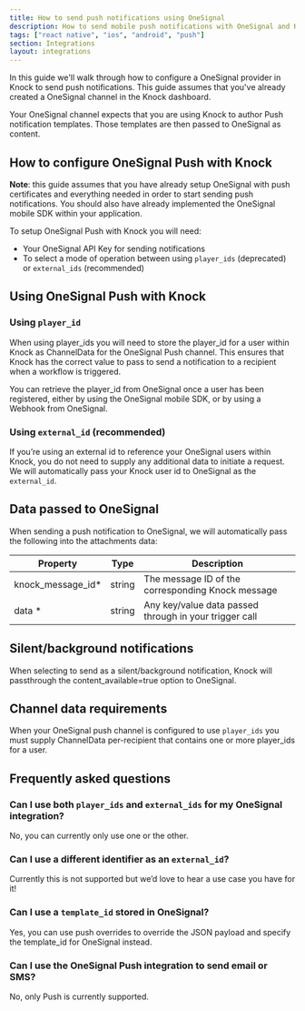 ```yaml
---
title: How to send push notifications using OneSignal
description: How to send mobile push notifications with OneSignal and Knock.
tags: ["react native", "ios", "android", "push"]
section: Integrations
layout: integrations
---
```


In this guide we'll walk through how to configure a OneSignal provider in Knock to send push notifications. This guide assumes that you've already created a OneSignal channel in the Knock dashboard.

Your OneSignal channel expects that you are using Knock to author Push notification templates. Those templates are then passed to OneSignal as content.

## How to configure OneSignal Push with Knock

**Note**: this guide assumes that you have already setup OneSignal with push certificates and everything needed in order to start sending push notifications. You should also have already implemented the OneSignal mobile SDK within your application.

To setup OneSignal Push with Knock you will need:

- Your OneSignal API Key for sending notifications
- To select a mode of operation between using `player_ids` (deprecated) or `external_ids` (recommended)

## Using OneSignal Push with Knock

### Using `player_id`

When using player_ids you will need to store the player_id for a user within Knock as ChannelData for the OneSignal Push channel. This ensures that Knock has the correct value to pass to send a notification to a recipient when a workflow is triggered.

You can retrieve the player_id from OneSignal once a user has been registered, either by using the OneSignal mobile SDK, or by using a Webhook from OneSignal.

<MultiLangCodeBlock
  snippet="users.setChannelData-one-signal"
  title="Setting a player_id as channel data for a user"
/>

### Using `external_id` (recommended)

If you’re using an external id to reference your OneSignal users within Knock, you do not need to supply any additional data to initiate a request. We will automatically pass your Knock user id to OneSignal as the `external_id`.

## Data passed to OneSignal

When sending a push notification to OneSignal, we will automatically pass the following into the attachments data:

| Property           | Type   | Description                                            |
| ------------------ | ------ | ------------------------------------------------------ |
| knock_message_id\* | string | The message ID of the corresponding Knock message      |
| data \*            | string | Any key/value data passed through in your trigger call |

## Silent/background notifications

When selecting to send as a silent/background notification, Knock will passthrough the content_available=true option to OneSignal.

## Channel data requirements

When your OneSignal push channel is configured to use `player_ids` you must supply ChannelData per-recipient that contains one or more player_ids for a user.

## Frequently asked questions

### Can I use both `player_ids` and `external_ids` for my OneSignal integration?

No, you can currently only use one or the other.

### Can I use a different identifier as an `external_id`?

Currently this is not supported but we’d love to hear a use case you have for it!

### Can I use a `template_id` stored in OneSignal?

Yes, you can use push overrides to override the JSON payload and specify the template_id for OneSignal instead.

### Can I use the OneSignal Push integration to send email or SMS?

No, only Push is currently supported.
